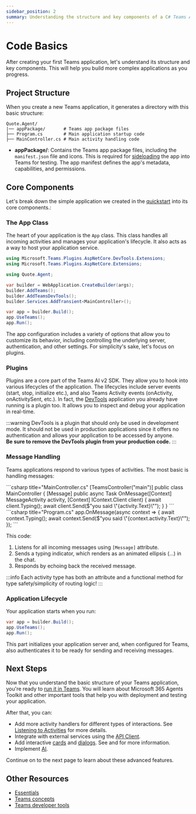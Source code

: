 ```yaml
---
sidebar_position: 2
summary: Understanding the structure and key components of a C# Teams AI application including the Application class, dependency injection, and project organization.
---
```



# Code Basics

After creating your first Teams application, let's understand its structure and key components. This will help you build more complex applications as you progress.

## Project Structure

When you create a new Teams application, it generates a directory with this basic structure:


```
Quote.Agent/
|── appPackage/       # Teams app package files
├── Program.cs        # Main application startup code
├── MainController.cs # Main activity handling code
```

- **appPackage/**: Contains the Teams app package files, including the `manifest.json` file and icons. This is required for [sideloading](https://learn.microsoft.com/en-us/microsoftteams/platform/concepts/deploy-and-publish/apps-upload) the app into Teams for testing. The app manifest defines the app's metadata, capabilities, and permissions.

## Core Components

Let's break down the simple application we created in the [quickstart](quickstart) into its core components.:

### The App Class

The heart of your application is the `App` class. This class handles all incoming activities and manages your application's lifecycle. It also acts as a way to host your application service.


```csharp title="Program.cs"
using Microsoft.Teams.Plugins.AspNetCore.DevTools.Extensions;
using Microsoft.Teams.Plugins.AspNetCore.Extensions;

using Quote.Agent;

var builder = WebApplication.CreateBuilder(args);
builder.AddTeams();
builder.AddTeamsDevTools();
builder.Services.AddTransient<MainController>();

var app = builder.Build();
app.UseTeams();
app.Run();
```


The app configuration includes a variety of options that allow you to customize its behavior, including controlling the underlying server, authentication, and other settings. For simplicity's sake, let's focus on plugins.

### Plugins

Plugins are a core part of the Teams AI v2 SDK. They allow you to hook into various lifecycles of the application. The lifecycles include server events (start, stop, initialize etc.), and also Teams Activity events (onActivity, onActivitySent, etc.). In fact, the [DevTools](/developer-tools/devtools) application you already have running is a plugin too. It allows you to inspect and debug your application in real-time.

:::warning
DevTools is a plugin that should only be used in development mode. It should not be used in production applications since it offers no authentication and allows your application to be accessed by anyone.\
**Be sure to remove the DevTools plugin from your production code.**
:::

### Message Handling

Teams applications respond to various types of activities. The most basic is handling messages:


<Tabs>
  <TabItem label="Controller" value="controller" default>
    ```csharp title="MainController.cs" 
    [TeamsController("main")]
    public class MainController
    {
        [Message]
        public async Task OnMessage([Context] MessageActivity activity, [Context] IContext.Client client)
        {
            await client.Typing();
            await client.Send($"you said \"{activity.Text}\"");
        }
    }
    ```
  </TabItem>
  <TabItem label="Minimal" value="minimal">
    ```csharp title="Program.cs" 
    app.OnMessage(async context =>
    {
        await context.Typing();
        await context.Send($"you said \"{context.activity.Text}\"");
    });
    ```
  </TabItem>
</Tabs>


This code:

1. Listens for all incoming messages using `[Message]` attribute.
2. Sends a typing indicator, which renders as an animated ellipsis (…) in the chat.
3. Responds by echoing back the received message.

:::info
Each activity type has both an attribute and a functional method for type safety/simplicity
of routing logic!
:::

### Application Lifecycle

Your application starts when you run:


```csharp
var app = builder.Build();
app.UseTeams();
app.Run();
```


This part initializes your application server and, when configured for Teams, also authenticates it to be ready for sending and receiving messages.

## Next Steps

Now that you understand the basic structure of your Teams application, you're ready to [run it in Teams](running-in-teams). You will learn about Microsoft 365 Agents Toolkit and other important tools that help you with deployment and testing your application.

After that, you can:

- Add more activity handlers for different types of interactions. See [Listening to Activities](../essentials/on-activity) for more details.
- Integrate with external services using the [API Client](../essentials/api).
- Add interactive [cards](../in-depth-guides/adaptive-cards) and [dialogs](../in-depth-guides/dialogs). See and for more information.
- Implement [AI](../in-depth-guides/ai).

Continue on to the next page to learn about these advanced features.

## Other Resources

- [Essentials](../essentials)
- [Teams concepts](/teams)
- [Teams developer tools](/developer-tools)
